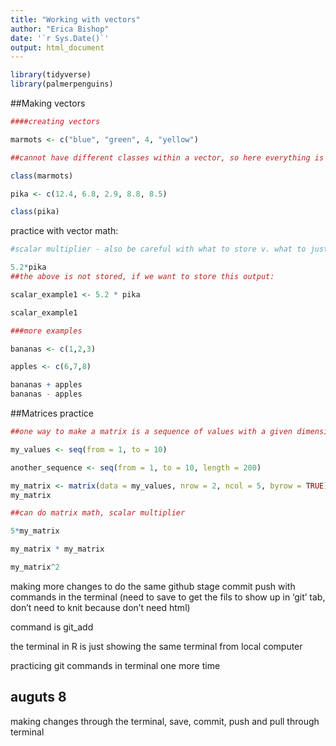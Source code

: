 ```yaml
---
title: "Working with vectors"
author: "Erica Bishop"
date: '`r Sys.Date()`'
output: html_document
---
```


```r
library(tidyverse)
library(palmerpenguins)
```

##Making vectors

```r
####creating vectors

marmots <- c("blue", "green", 4, "yellow")

##cannot have different classes within a vector, so here everything is assigned as a character, even numbers becuase characters are most flexible. Pay attention to class of objects! To check the class, use class function

class(marmots)

```

```r
pika <- c(12.4, 6.8, 2.9, 8.8, 8.5)

```

```r
class(pika)
```
practice with vector math:

```r

#scalar multiplier - also be careful with what to store v. what to just return without storing

5.2*pika
##the above is not stored, if we want to store this output:

scalar_example1 <- 5.2 * pika

scalar_example1

###more examples

bananas <- c(1,2,3)

apples <- c(6,7,8)

bananas + apples
bananas - apples
```

##Matrices practice

```r
##one way to make a matrix is a sequence of values with a given dimension - default for sequence with no by = is 1

my_values <- seq(from = 1, to = 10)

another_sequence <- seq(from = 1, to = 10, length = 200)

my_matrix <- matrix(data = my_values, nrow = 2, ncol = 5, byrow = TRUE)
my_matrix

##can do matrix math, scalar multiplier

5*my_matrix

my_matrix * my_matrix

my_matrix^2
```

making more changes to do the same github stage commit push with commands in the terminal (need to save to get the fils to show up in 'git' tab, don't need to knit because don't need html)

command is git_add

the terminal in R is just showing the same terminal from local computer

practicing git commands in terminal one more time

## auguts 8 
making changes through the terminal, save, commit, push and pull through terminal


